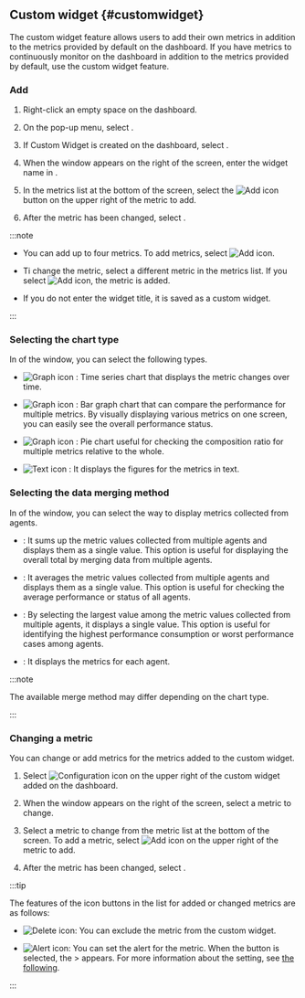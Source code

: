 ## Custom widget {#customwidget}

The custom widget feature allows users to add their own metrics in addition to the metrics provided by default on the dashboard. If you have metrics to continuously monitor on the dashboard in addition to the metrics provided by default, use the custom widget feature.

### Add

1. Right-click an empty space on the dashboard.

2. On the pop-up menu, select <Cmdname sid="BTN08346" className="uitext" />.

3. If <UI>Custom Widget</UI> is created on the dashboard, select <Cmdname sid="CNT08130" className="uitext" />.

   <ImgLang img="db-add-custom-widget.png" desc="Custom widget" />

4. When the <Cmdname sid="BTN08346" className="uitext" /> window appears on the right of the screen, enter the widget name in <Cmdname sid="title" className="uitext" />.

   <ImgLang img="db-add-custom-widget-setting.png" desc="Custom widget" />

5. In the metrics list at the bottom of the screen, select the ![Add icon](/img/ico-add.svg) button on the upper right of the metric to add.

6. After the metric has been changed, select <Cmdname sid="save" className="uitext" />.

:::note

- You can add up to four metrics. To add metrics, select ![Add icon](/img/ico-add.svg).

- Ti change the metric, select a different metric in the metrics list. If you select ![Add icon](/img/ico-add.svg), the metric is added.

- If you do not enter the widget title, it is saved as a custom widget.

:::

### Selecting the chart type

In <Cmdname sid="TTL08259" className="uitext" /> of the <Cmdname sid="BTN08346" className="uitext" /> window, you can select the following types.

- ![Graph icon](/img/ico-normal-graph.svg) <Cmdname sid="series" className="uitext" />: Time series chart that displays the metric changes over time.

- ![Graph icon](/img/ic-equalizer-chart.svg) <Cmdname sid="equalizer" className="uitext" />: Bar graph chart that can compare the performance for multiple metrics. By visually displaying various metrics on one screen, you can easily see the overall performance status.

- ![Graph icon](/img/ic-pie-chart.svg) <Cmdname sid="pie" className="uitext" />: Pie chart useful for checking the composition ratio for multiple metrics relative to the whole.

- ![Text icon](/img/ic-text-widget.svg) <Cmdname sid="text" className="uitext" />: It displays the figures for the metrics in text.

<Xclude pages="instance-monitoring">

### Selecting the data merging method

In <Cmdname sid="TTL08348" className="uitext" /> of the <Cmdname sid="BTN08346" className="uitext" /> window, you can select the way to display metrics collected from agents.

- <Cmdname sid="merge_sum" className="uitext" />: It sums up the metric values ​​collected from multiple agents and displays them as a single value. This option is useful for displaying the overall total by merging data from multiple agents.

- <Cmdname sid="merge_avg" className="uitext" />: It averages the metric values ​​collected from multiple agents and displays them as a single value. This option is useful for checking the average performance or status of all agents.

- <Cmdname sid="merge_max" className="uitext" />: By selecting the largest value among the metric values ​​collected from multiple agents, it displays a single value. This option is useful for identifying the highest performance consumption or worst performance cases among agents.

- <Cmdname sid="BTN08359" className="uitext" />: It displays the metrics for each agent.

:::note

The available merge method may differ depending on the chart type.

:::

</Xclude>

### Changing a metric

You can change or add metrics for the metrics added to the custom widget.

1. Select ![Configuration icon](/img/ico-setting.svg) on the upper right of the custom widget added on the dashboard.

2. When the <Cmdname sid="BTN08346" className="uitext" /> window appears on the right of the screen, select a metric to change.

   <ImgLang img="db-add-custom-widget-setting-change.png" desc="Custom widget" />

3. Select a metric to change from the metric list at the bottom of the screen. To add a metric, select ![Add icon](/img/ico-add.svg) on the upper right of the metric to add. 

4. After the metric has been changed, select <Cmdname sid="save" className="uitext" />.

:::tip

The features of the icon buttons in the list for added or changed metrics are as follows:

- ![Delete icon](/img/ico-trash.svg): You can exclude the metric from the custom widget.

- ![Alert icon](/img/ic-alert.svg): You can set the alert for the metric. When the button is selected, the <Cmdname sid="side_event" className="uitext" /> &gt; <Cmdname sid="side_eventSetting" className="uitext" /> appears. For more information about the <Cmdname sid="metrics_event" className="uitext" /> setting, see [the following](metric-warning-notice).

:::
